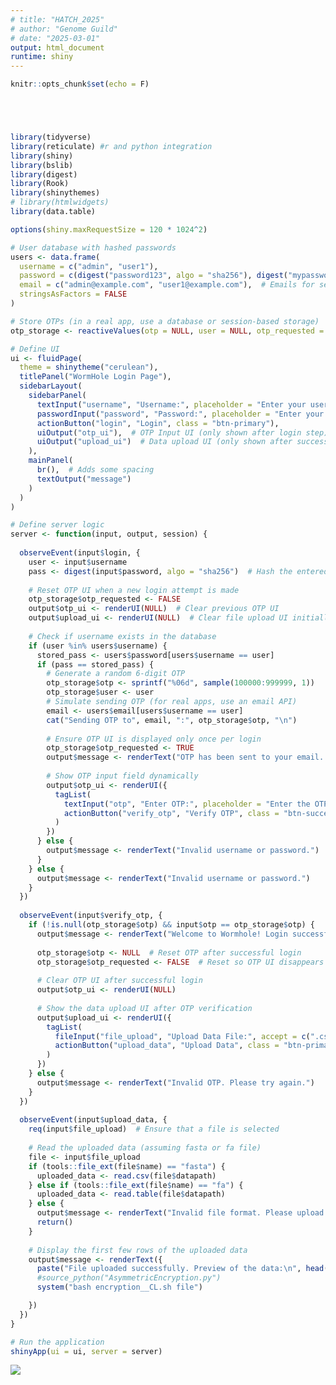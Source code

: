 ```yaml
---
# title: "HATCH_2025"
# author: "Genome Guild"
# date: "2025-03-01"
output: html_document
runtime: shiny
---
```


```r
knitr::opts_chunk$set(echo = F)





library(tidyverse) 
library(reticulate) #r and python integration
library(shiny)
library(bslib)
library(digest)
library(Rook)
library(shinythemes)
# library(htmlwidgets)
library(data.table)
```

```r
options(shiny.maxRequestSize = 120 * 1024^2)

# User database with hashed passwords
users <- data.frame(
  username = c("admin", "user1"),
  password = c(digest("password123", algo = "sha256"), digest("mypassword", algo = "sha256")),
  email = c("admin@example.com", "user1@example.com"),  # Emails for sending OTP
  stringsAsFactors = FALSE
)

# Store OTPs (in a real app, use a database or session-based storage)
otp_storage <- reactiveValues(otp = NULL, user = NULL, otp_requested = FALSE)

# Define UI
ui <- fluidPage(
  theme = shinytheme("cerulean"),
  titlePanel("WormHole Login Page"),
  sidebarLayout(
    sidebarPanel(
      textInput("username", "Username:", placeholder = "Enter your username"),
      passwordInput("password", "Password:", placeholder = "Enter your password"),
      actionButton("login", "Login", class = "btn-primary"),
      uiOutput("otp_ui"),  # OTP Input UI (only shown after login step)
      uiOutput("upload_ui")  # Data upload UI (only shown after successful login)
    ),
    mainPanel(
      br(),  # Adds some spacing
      textOutput("message")
    )
  )
)

# Define server logic
server <- function(input, output, session) {
  
  observeEvent(input$login, {
    user <- input$username
    pass <- digest(input$password, algo = "sha256")  # Hash the entered password
    
    # Reset OTP UI when a new login attempt is made
    otp_storage$otp_requested <- FALSE
    output$otp_ui <- renderUI(NULL)  # Clear previous OTP UI
    output$upload_ui <- renderUI(NULL)  # Clear file upload UI initially
    
    # Check if username exists in the database
    if (user %in% users$username) {
      stored_pass <- users$password[users$username == user]
      if (pass == stored_pass) {
        # Generate a random 6-digit OTP
        otp_storage$otp <- sprintf("%06d", sample(100000:999999, 1))
        otp_storage$user <- user
        # Simulate sending OTP (for real apps, use an email API)
        email <- users$email[users$username == user]
        cat("Sending OTP to", email, ":", otp_storage$otp, "\n")
        
        # Ensure OTP UI is displayed only once per login
        otp_storage$otp_requested <- TRUE
        output$message <- renderText("OTP has been sent to your email. Please enter it below.")
        
        # Show OTP input field dynamically
        output$otp_ui <- renderUI({
          tagList(
            textInput("otp", "Enter OTP:", placeholder = "Enter the OTP sent to your email"),
            actionButton("verify_otp", "Verify OTP", class = "btn-success")
          )
        })
      } else {
        output$message <- renderText("Invalid username or password.")
      }
    } else {
      output$message <- renderText("Invalid username or password.")
    }
  })
  
  observeEvent(input$verify_otp, {
    if (!is.null(otp_storage$otp) && input$otp == otp_storage$otp) {
      output$message <- renderText("Welcome to Wormhole! Login successful.")
      
      otp_storage$otp <- NULL  # Reset OTP after successful login
      otp_storage$otp_requested <- FALSE  # Reset so OTP UI disappears
      
      # Clear OTP UI after successful login
      output$otp_ui <- renderUI(NULL)
      
      # Show the data upload UI after OTP verification
      output$upload_ui <- renderUI({
        tagList(
          fileInput("file_upload", "Upload Data File:", accept = c(".csv", ".txt")),
          actionButton("upload_data", "Upload Data", class = "btn-primary")
        )
      })
    } else {
      output$message <- renderText("Invalid OTP. Please try again.")
    }
  })
  
  observeEvent(input$upload_data, {
    req(input$file_upload)  # Ensure that a file is selected
    
    # Read the uploaded data (assuming fasta or fa file)
    file <- input$file_upload
    if (tools::file_ext(file$name) == "fasta") {
      uploaded_data <- read.csv(file$datapath)
    } else if (tools::file_ext(file$name) == "fa") {
      uploaded_data <- read.table(file$datapath)
    } else {
      output$message <- renderText("Invalid file format. Please upload a fasta (.fasta or .fa) file.")
      return()
    }
    
    # Display the first few rows of the uploaded data
    output$message <- renderText({
      paste("File uploaded successfully. Preview of the data:\n", head(uploaded_data, 5))
      #source_python("AsymmetricEncryption.py")
      system("bash encryption__CL.sh file")

    })
  })
}

# Run the application
shinyApp(ui = ui, server = server)

```
![](CrawlingCelegans.gif)
